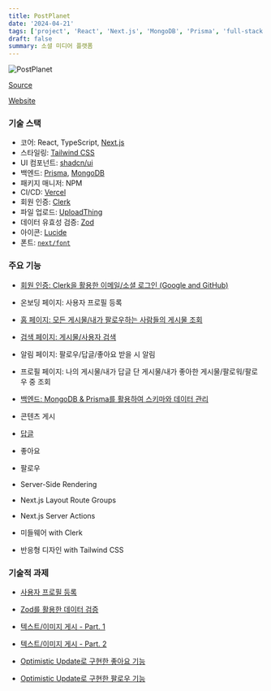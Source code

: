 ```yaml
---
title: PostPlanet
date: '2024-04-21'
tags: ['project', 'React', 'Next.js', 'MongoDB', 'Prisma', 'full-stack', 'PostPlanet']
draft: false
summary: 소셜 미디어 플랫폼
---
```


![PostPlanet](/static/images/postplanet.png)

[Source](https://github.com/Valentin1495/PostPlanet)

[Website](https://postplanet.vercel.app)

### 기술 스택

- 코어: React, TypeScript, [Next.js](https://nextjs.org/)
- 스타일링: [Tailwind CSS](https://tailwindcss.com/)
- UI 컴포넌트: [shadcn/ui](https://ui.shadcn.com/)
- 백엔드: [Prisma](https://www.prisma.io/), [MongoDB](https://www.mongodb.com/)
- 패키지 매니저: NPM
- CI/CD: [Vercel](https://vercel.com/)
- 회원 인증: [Clerk](https://clerk.com/)
- 파일 업로드: [UploadThing](https://uploadthing.com/)
- 데이터 유효성 검증: [Zod](https://zod.dev/)
- 아이콘: [Lucide](https://lucide.dev/)
- 폰트: [`next/font`](https://nextjs.org/docs/basic-features/font-optimization)

### 주요 기능

- [회원 인증: Clerk을 활용한 이메일/소셜 로그인 (Google and GitHub)](/blog/projects/PostPlanet/authentication-clerk)

- 온보딩 페이지: 사용자 프로필 등록

- [홈 페이지: 모든 게시물/내가 팔로우하는 사람들의 게시물 조회](/blog/projects/PostPlanet/fetch-posts-search-parameter)

- [검색 페이지: 게시물/사용자 검색](/blog/projects/PostPlanet/search-posts-people-search-parameters)

- 알림 페이지: 팔로우/답글/좋아요 받을 시 알림

- 프로필 페이지: 나의 게시물/내가 답글 단 게시물/내가 좋아한 게시물/팔로워/팔로우 중 조회

- [백엔드: MongoDB & Prisma를 활용하여 스키마와 데이터 관리](/blog/projects/PostPlanet/backend-mongodb-and-prisma)

- 콘텐츠 게시

- [답글](/blog/projects/PostPlanet/reply-functionality)

- 좋아요

- 팔로우

- Server-Side Rendering

- Next.js Layout Route Groups

- Next.js Server Actions

- 미들웨어 with Clerk

- 반응형 디자인 with Tailwind CSS

### 기술적 과제

- [사용자 프로필 등록](/blog/projects/PostPlanet/server-action-uploadthing-part1)

- [Zod를 활용한 데이터 검증](/blog/projects/PostPlanet/server-action-uploadthing-part2)

- [텍스트/이미지 게시 - Part. 1](/blog/projects/PostPlanet/post-functionality-part1)

- [텍스트/이미지 게시 - Part. 2](/blog/projects/PostPlanet/post-functionality-part2)

- [Optimistic Update로 구현한 좋아요 기능](/blog/projects/PostPlanet/like-unlike-functionality)

- [Optimistic Update로 구현한 팔로우 기능](/blog/projects/PostPlanet/follow-unfollow-functionality)